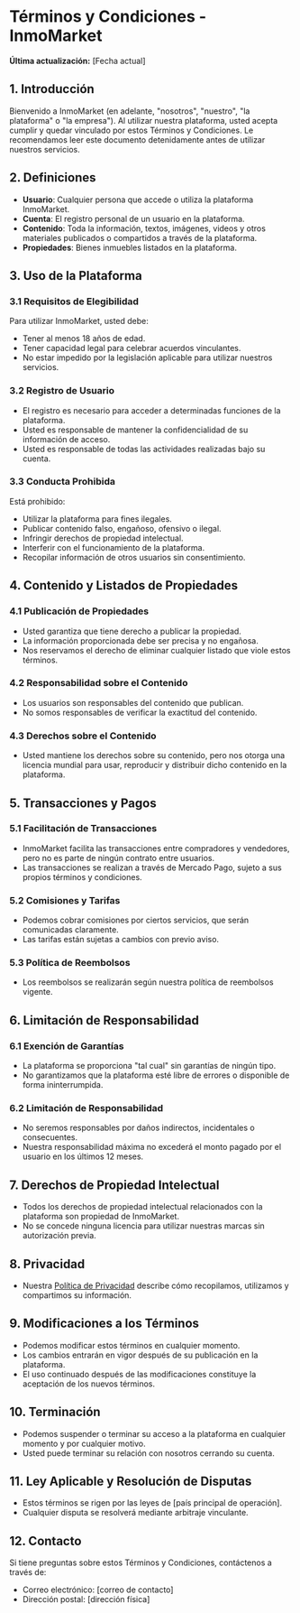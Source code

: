 # Términos y Condiciones - InmoMarket

**Última actualización:** [Fecha actual]

## 1. Introducción

Bienvenido a InmoMarket (en adelante, "nosotros", "nuestro", "la plataforma" o "la empresa"). Al utilizar nuestra plataforma, usted acepta cumplir y quedar vinculado por estos Términos y Condiciones. Le recomendamos leer este documento detenidamente antes de utilizar nuestros servicios.

## 2. Definiciones

- **Usuario**: Cualquier persona que accede o utiliza la plataforma InmoMarket.
- **Cuenta**: El registro personal de un usuario en la plataforma.
- **Contenido**: Toda la información, textos, imágenes, videos y otros materiales publicados o compartidos a través de la plataforma.
- **Propiedades**: Bienes inmuebles listados en la plataforma.

## 3. Uso de la Plataforma

### 3.1 Requisitos de Elegibilidad
Para utilizar InmoMarket, usted debe:
- Tener al menos 18 años de edad.
- Tener capacidad legal para celebrar acuerdos vinculantes.
- No estar impedido por la legislación aplicable para utilizar nuestros servicios.

### 3.2 Registro de Usuario
- El registro es necesario para acceder a determinadas funciones de la plataforma.
- Usted es responsable de mantener la confidencialidad de su información de acceso.
- Usted es responsable de todas las actividades realizadas bajo su cuenta.

### 3.3 Conducta Prohibida
Está prohibido:
- Utilizar la plataforma para fines ilegales.
- Publicar contenido falso, engañoso, ofensivo o ilegal.
- Infringir derechos de propiedad intelectual.
- Interferir con el funcionamiento de la plataforma.
- Recopilar información de otros usuarios sin consentimiento.

## 4. Contenido y Listados de Propiedades

### 4.1 Publicación de Propiedades
- Usted garantiza que tiene derecho a publicar la propiedad.
- La información proporcionada debe ser precisa y no engañosa.
- Nos reservamos el derecho de eliminar cualquier listado que viole estos términos.

### 4.2 Responsabilidad sobre el Contenido
- Los usuarios son responsables del contenido que publican.
- No somos responsables de verificar la exactitud del contenido.

### 4.3 Derechos sobre el Contenido
- Usted mantiene los derechos sobre su contenido, pero nos otorga una licencia mundial para usar, reproducir y distribuir dicho contenido en la plataforma.

## 5. Transacciones y Pagos

### 5.1 Facilitación de Transacciones
- InmoMarket facilita las transacciones entre compradores y vendedores, pero no es parte de ningún contrato entre usuarios.
- Las transacciones se realizan a través de Mercado Pago, sujeto a sus propios términos y condiciones.

### 5.2 Comisiones y Tarifas
- Podemos cobrar comisiones por ciertos servicios, que serán comunicadas claramente.
- Las tarifas están sujetas a cambios con previo aviso.

### 5.3 Política de Reembolsos
- Los reembolsos se realizarán según nuestra política de reembolsos vigente.

## 6. Limitación de Responsabilidad

### 6.1 Exención de Garantías
- La plataforma se proporciona "tal cual" sin garantías de ningún tipo.
- No garantizamos que la plataforma esté libre de errores o disponible de forma ininterrumpida.

### 6.2 Limitación de Responsabilidad
- No seremos responsables por daños indirectos, incidentales o consecuentes.
- Nuestra responsabilidad máxima no excederá el monto pagado por el usuario en los últimos 12 meses.

## 7. Derechos de Propiedad Intelectual

- Todos los derechos de propiedad intelectual relacionados con la plataforma son propiedad de InmoMarket.
- No se concede ninguna licencia para utilizar nuestras marcas sin autorización previa.

## 8. Privacidad

- Nuestra [Política de Privacidad](/legal/privacy-policy) describe cómo recopilamos, utilizamos y compartimos su información.

## 9. Modificaciones a los Términos

- Podemos modificar estos términos en cualquier momento.
- Los cambios entrarán en vigor después de su publicación en la plataforma.
- El uso continuado después de las modificaciones constituye la aceptación de los nuevos términos.

## 10. Terminación

- Podemos suspender o terminar su acceso a la plataforma en cualquier momento y por cualquier motivo.
- Usted puede terminar su relación con nosotros cerrando su cuenta.

## 11. Ley Aplicable y Resolución de Disputas

- Estos términos se rigen por las leyes de [país principal de operación].
- Cualquier disputa se resolverá mediante arbitraje vinculante.

## 12. Contacto

Si tiene preguntas sobre estos Términos y Condiciones, contáctenos a través de:
- Correo electrónico: [correo de contacto]
- Dirección postal: [dirección física] 